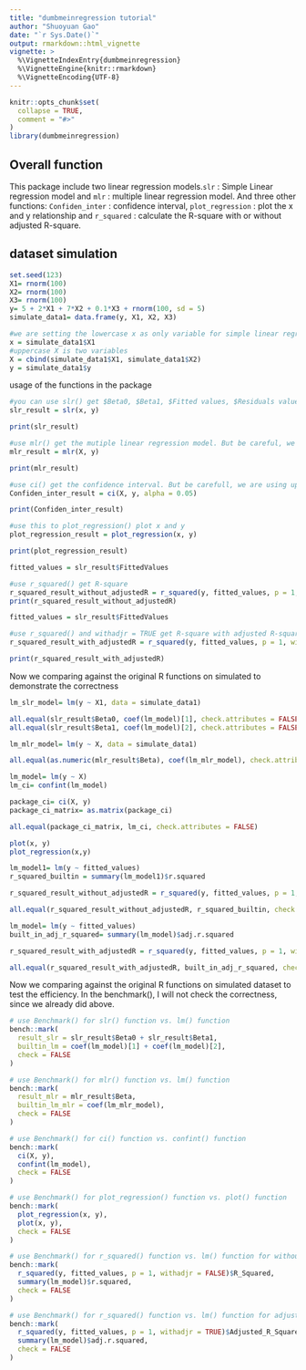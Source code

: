 ```yaml
---
title: "dumbmeinregression tutorial"
author: "Shuoyuan Gao"
date: "`r Sys.Date()`"
output: rmarkdown::html_vignette
vignette: >
  %\VignetteIndexEntry{dumbmeinregression}
  %\VignetteEngine{knitr::rmarkdown}
  %\VignetteEncoding{UTF-8}
---
```


```r
knitr::opts_chunk$set(
  collapse = TRUE,
  comment = "#>"
)
library(dumbmeinregression)
```

## Overall function

This package include two linear regression models.`slr` : Simple Linear regression model and `mlr` : multiple linear regression model. And three other functions: `Confiden_inter` : confidence interval, `plot_regression` : plot the x and y relationship and `r_squared` : calculate the R-square with or without adjusted R-square.

## dataset simulation

```r
set.seed(123)
X1= rnorm(100)
X2= rnorm(100)
X3= rnorm(100)
y= 5 + 2*X1 + 7*X2 + 0.1*X3 + rnorm(100, sd = 5)
simulate_data1= data.frame(y, X1, X2, X3)

#we are setting the lowercase x as only variable for simple linear regression
x = simulate_data1$X1
#uppercase X is two variables
X = cbind(simulate_data1$X1, simulate_data1$X2)
y = simulate_data1$y
```

usage of the functions in the package
```r
#you can use slr() get $Beta0, $Beta1, $Fitted values, $Residuals values.
slr_result = slr(x, y)

print(slr_result)
```

```r
#use mlr() get the mutiple linear regression model. But be careful, we are using uppercase X.
mlr_result = mlr(X, y)

print(mlr_result)
```


```r
#use ci() get the confidence interval. But be carefull, we are using uppercase X. And the default level is 0.05.
Confiden_inter_result = ci(X, y, alpha = 0.05)

print(Confiden_inter_result)
```


```r
#use this to plot_regression() plot x and y
plot_regression_result = plot_regression(x, y)

print(plot_regression_result)
```


```r
fitted_values = slr_result$FittedValues

#use r_squared() get R-square 
r_squared_result_without_adjustedR = r_squared(y, fitted_values, p = 1, withadjr = FALSE)
print(r_squared_result_without_adjustedR)
```

```r
fitted_values = slr_result$FittedValues

#use r_squared() and withadjr = TRUE get R-square with adjusted R-square.
r_squared_result_with_adjustedR = r_squared(y, fitted_values, p = 1, withadjr = TRUE)

print(r_squared_result_with_adjustedR)
```



Now we comparing against the original R functions on simulated to demonstrate the correctness
```r
lm_slr_model= lm(y ~ X1, data = simulate_data1)

all.equal(slr_result$Beta0, coef(lm_model)[1], check.attributes = FALSE)
all.equal(slr_result$Beta1, coef(lm_model)[2], check.attributes = FALSE)
```

```r
lm_mlr_model= lm(y ~ X, data = simulate_data1)

all.equal(as.numeric(mlr_result$Beta), coef(lm_mlr_model), check.attributes = FALSE)
```


```r
lm_model= lm(y ~ X)
lm_ci= confint(lm_model)

package_ci= ci(X, y)
package_ci_matrix= as.matrix(package_ci)

all.equal(package_ci_matrix, lm_ci, check.attributes = FALSE)
```

```r
plot(x, y)
plot_regression(x,y)
```




```r
lm_model1= lm(y ~ fitted_values)
r_squared_builtin = summary(lm_model1)$r.squared

r_squared_result_without_adjustedR = r_squared(y, fitted_values, p = 1, withadjr = FALSE)$R_Squared

all.equal(r_squared_result_without_adjustedR, r_squared_builtin, check.attributes = FALSE)
```

```r
lm_model= lm(y ~ fitted_values)
built_in_adj_r_squared= summary(lm_model)$adj.r.squared

r_squared_result_with_adjustedR = r_squared(y, fitted_values, p = 1, withadjr = TRUE)$Adjusted_R_Squared

all.equal(r_squared_result_with_adjustedR, built_in_adj_r_squared, check.attributes = FALSE)
```


Now we comparing against the original R functions on simulated dataset to test the efficiency. In the benchmark(), I will not check the correctness, since we already did above.

```r
# use Benchmark() for slr() function vs. lm() function
bench::mark(
  result_slr = slr_result$Beta0 + slr_result$Beta1,
  builtin_lm = coef(lm_model)[1] + coef(lm_model)[2],
  check = FALSE
)
```

```r
# use Benchmark() for mlr() function vs. lm() function
bench::mark(
  result_mlr = mlr_result$Beta,
  builtin_lm_mlr = coef(lm_mlr_model),
  check = FALSE
)
```

```r
# use Benchmark() for ci() function vs. confint() function
bench::mark(
  ci(X, y),
  confint(lm_model),
  check = FALSE
)
```

```r
# use Benchmark() for plot_regression() function vs. plot() function
bench::mark(
  plot_regression(x, y),
  plot(x, y),
  check = FALSE
)
```

```r
# use Benchmark() for r_squared() function vs. lm() function for without adjusted R_square
bench::mark(
  r_squared(y, fitted_values, p = 1, withadjr = FALSE)$R_Squared,
  summary(lm_model)$r.squared,
  check = FALSE
)
```

```r
# use Benchmark() for r_squared() function vs. lm() function for adjusted R_square
bench::mark(
  r_squared(y, fitted_values, p = 1, withadjr = TRUE)$Adjusted_R_Squared,
  summary(lm_model)$adj.r.squared,
  check = FALSE
)

```

